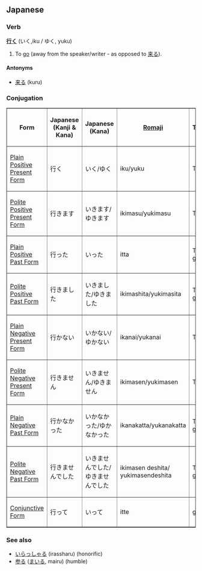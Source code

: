 ==Japanese==
===Verb===
'''[[行]]く''' (いく,iku / ゆく, yuku)

#To [[go]] (away from the speaker/writer - as opposed to [[来る]]).                                        

==== Antonyms ====
*[[来る]] (kuru)

===Conjugation===

<TABLE border>

<TR>
<TH>Form</TH>
<TH>Japanese<BR>(Kanji & Kana)</TH>
<TH>Japanese<BR>(Kana)</TH>
<TH>[[Romaji]]</TH>
<TH>Translation</TH>
</TR>

<TR>
<TD>[[Japanese Plain Positive Present Form|Plain Positive Present Form]]</TD>
<TD>&#34892;&#12367;</TD>
<TD>&#12356;&#12367;/ゆく</TD>
<TD>iku/yuku</TD>
<TD>To go</TD>
</TR>

<TR>
<TD>[[Japanese Polite Positive Present Form|Polite Positive Present Form]]</TD>
<TD>&#34892;&#12365;&#12414;&#12377;</TD>
<TD>&#12356;&#12365;&#12414;&#12377;/ゆきます</TD>
<TD>ikimasu/yukimasu</TD>
<TD>To go</TD>
</TR>

<TR>
<TD>[[Japanese Plain Positive Past Form|Plain Positive Past Form]]</TD>
<TD>&#34892;&#12387;&#12383;</TD>
<TD>&#12356;&#12387;&#12383;</TD>
<TD>itta</TD>
<TD>To have gone</TD>
</TR>

<TR>
<TD>[[Japanese Polite Positive Past Form|Polite Positive Past Form]]</TD>
<TD>&#34892;&#12365;&#12414;&#12375;&#12383;</TD>
<TD>&#12356;&#12365;&#12414;&#12375;&#12383;/ゆきました</TD>
<TD>ikimashita/yukimasita</TD>
<TD>To have gone</TD>
</TR>

<TR>
<TD>[[Japanese Plain Negative Present Form|Plain Negative Present Form]]</TD>
<TD>&#34892;&#12363;&#12394;&#12356;</TD>
<TD>&#12356;&#12363;&#12394;&#12356;/ゆかない</TD>
<TD>ikanai/yukanai</TD>
<TD>To not go</TD>
</TR>

<TR>
<TD>[[Japanese Polite Negative Present Form|Polite Negative Present Form]]</TD>
<TD>&#34892;&#12365;&#12414;&#12379;&#12435;</TD>
<TD>&#12356;&#12365;&#12414;&#12379;&#12435;/ゆきません</TD>
<TD>ikimasen/yukimasen</TD>
<TD>To not go</TD>
</TR>

<TR>
<TD>[[Japanese Plain Negative Past Form|Plain Negative Past Form]]</TD>
<TD>&#34892;&#12363;&#12394;&#12363;&#12387;&#12383;</TD>
<TD>&#12356;&#12363;&#12394;&#12363;&#12387;&#12383;/ゆかなかった</TD>
<TD>ikanakatta/yukanakatta</TD>
<TD>To have not gone</TD>
</TR>

<TR>
<TD>[[Japanese Polite Negative Past Form|Polite Negative Past Form]]</TD>
<TD>&#34892;&#12365;&#12414;&#12379;&#12435;&#12391;&#12375;&#12383;</TD>
<TD>&#12356;&#12365;&#12414;&#12379;&#12435;&#12391;&#12375;&#12383;/<br>ゆきませんでした</TD>
<TD>ikimasen deshita/ yukimasendeshita</TD>
<TD>To have not gone</TD>
</TR>

<TR>
<TD>[[Japanese Conjunctive Form|Conjunctive Form]]</TD>
<TD>&#34892;&#12387;&#12390;</TD>
<TD>&#12356;&#12387;&#12390;</TD>
<TD>itte</TD>
<TD>going</TD>
</TR>

</TABLE>

===See also===
*[[いらっしゃる]] (irassharu) (honorific)
*[[参る]] ([[まいる]], mairu) (humble)